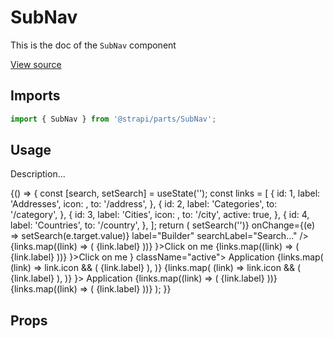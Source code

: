 <!--- SubNav.stories.mdx --->


<Meta title="Design System/Organisms/SubNav" component={SubNav} />

# SubNav

This is the doc of the `SubNav` component

[View source](https://github.com/strapi/parts/tree/develop/packages/strapi-parts/src/SubNav)

## Imports

```js
import { SubNav } from '@strapi/parts/SubNav';
```

## Usage

Description...

<Canvas>
  <Story name="base">
    {() => {
      const [search, setSearch] = useState('');
      const links = [
        {
          id: 1,
          label: 'Addresses',
          icon: <AlertWarningIcon />,
          to: '/address',
        },
        {
          id: 2,
          label: 'Categories',
          to: '/category',
        },
        {
          id: 3,
          label: 'Cities',
          icon: <Applications />,
          to: '/city',
          active: true,
        },
        {
          id: 4,
          label: 'Countries',
          to: '/country',
        },
      ];
      return (
        <Row>
          <Box padding={10} style={{ height: '100vh' }}>
            <SubNav ariaLabel="Builder sub nav">
              <SubNavHeader
                searchable
                value={search}
                onClear={() => setSearch('')}
                onChange={(e) => setSearch(e.target.value)}
                label="Builder"
                searchLabel="Search..."
              />
              <SubNavSections>
                <SubNavSection label="Collection Type" collapsable badgeLabel={links.length.toString()}>
                  {links.map((link) => (
                    <SubNavLink to={link.to} active={link.active} key={link.id}>
                      {link.label}
                    </SubNavLink>
                  ))}
                </SubNavSection>
                <Box as="li" paddingLeft={7}>
                  <TextButton startIcon={<AddIcon />}>Click on me</TextButton>
                </Box>
                <SubNavSection label="Single Type" collapsable badgeLabel={links.length.toString()}>
                  <SubNavLinkSection label="Default">
                    {links.map((link) => (
                      <SubNavLink to={link.to} key={link.id}>
                        {link.label}
                      </SubNavLink>
                    ))}
                  </SubNavLinkSection>
                </SubNavSection>
                <Box as="li" paddingLeft={7}>
                  <TextButton startIcon={<AddIcon />}>Click on me</TextButton>
                </Box>
              </SubNavSections>
            </SubNav>
          </Box>
          <Box padding={10} style={{ height: '100vh' }}>
            <SubNav ariaLabel="Settings sub nav">
              <SubNavHeader label="Settings" />
              <SubNavSections>
                <SubNavLink to="/blabla" withBullet icon={<Applications />} className="active">
                  Application
                </SubNavLink>
                <SubNavSection label="Global Settings">
                  {links.map(
                    (link) =>
                      link.icon && (
                        <SubNavLink to={link.to} active={link.active} icon={link.icon} key={link.id}>
                          {link.label}
                        </SubNavLink>
                      ),
                  )}
                </SubNavSection>
                <SubNavSection label="Permissions">
                  {links.map(
                    (link) =>
                      link.icon && (
                        <SubNavLink to={link.to} icon={link.icon} key={link.id}>
                          {link.label}
                        </SubNavLink>
                      ),
                  )}
                </SubNavSection>
              </SubNavSections>
            </SubNav>
          </Box>
          <Box padding={10} style={{ height: '100vh' }}>
            <SubNav ariaLabel="Mixed sub nav">
              <SubNavHeader label="Mixed" />
              <SubNavSections>
                <SubNavLink to="/blabla" withBullet icon={<Applications />}>
                  Application
                </SubNavLink>
                <SubNavSection label="Global Settings">
                  <SubNavLinkSection label="Sub section">
                    {links.map((link) => (
                      <SubNavLink to={link.to} active={link.active} icon={link.icon} key={link.id}>
                        {link.label}
                      </SubNavLink>
                    ))}
                  </SubNavLinkSection>
                </SubNavSection>
                <SubNavSection label="Permissions">
                  {links.map((link) => (
                    <SubNavLink to={link.to} icon={link.icon} key={link.id}>
                      {link.label}
                    </SubNavLink>
                  ))}
                </SubNavSection>
              </SubNavSections>
            </SubNav>
          </Box>
        </Row>
      );
    }}
  </Story>
</Canvas>


## Props

<ArgsTable of={SubNav} />
